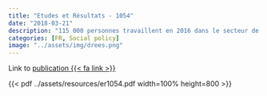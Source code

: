 ```yaml
---
title: "Etudes et Résultats - 1054"
date: "2018-03-21"
description: "115 000 personnes travaillent en 2016 dans le secteur de l'action sociale et médico-sociale des départements"
categories: [FR, Social policy]
image: "../assets/img/drees.png"
---
```


Link to [publication {{< fa link >}}](https://drees.solidarites-sante.gouv.fr/publications/etudes-et-resultats/115-000-personnes-travaillent-en-2016-dans-le-secteur-de-laction)

{{< pdf ../assets/resources/er1054.pdf width=100% height=800 >}}
